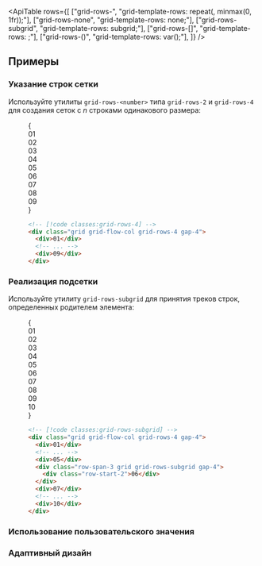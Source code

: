 

<ApiTable
  rows={[
    ["grid-rows-<number>", "grid-template-rows: repeat(<number>, minmax(0, 1fr));"],
    ["grid-rows-none", "grid-template-rows: none;"],
    ["grid-rows-subgrid", "grid-template-rows: subgrid;"],
    ["grid-rows-[<value>]", "grid-template-rows: <value>;"],
    ["grid-rows-(<custom-property>)", "grid-template-rows: var(<custom-property>);"],
  ]}
/>

## Примеры

### Указание строк сетки

Используйте утилиты `grid-rows-<number>` типа `grid-rows-2` и `grid-rows-4` для создания сеток с _n_ строками одинакового размера:

<Figure>

<Example>
  {
    <div className="grid grid-cols-1">
      <Stripes border className="col-start-1 row-start-1 rounded-lg" />
      <div className="col-start-1 row-start-1 grid grid-flow-col grid-rows-4 gap-4 rounded-lg text-center font-mono text-sm leading-6 font-bold text-white">
        <div className="rounded-lg bg-pink-500 p-4">01</div>
        <div className="rounded-lg bg-pink-500 p-4">02</div>
        <div className="rounded-lg bg-pink-500 p-4">03</div>
        <div className="rounded-lg bg-pink-500 p-4">04</div>
        <div className="rounded-lg bg-pink-500 p-4">05</div>
        <div className="rounded-lg bg-pink-500 p-4">06</div>
        <div className="rounded-lg bg-pink-500 p-4">07</div>
        <div className="rounded-lg bg-pink-500 p-4">08</div>
        <div className="rounded-lg bg-pink-500 p-4">09</div>
      </div>
    </div>
  }
</Example>

```html
<!-- [!code classes:grid-rows-4] -->
<div class="grid grid-flow-col grid-rows-4 gap-4">
  <div>01</div>
  <!-- ... -->
  <div>09</div>
</div>
```

</Figure>

### Реализация подсетки

Используйте утилиту `grid-rows-subgrid` для принятия треков строк, определенных родителем элемента:

<Figure>

<Example>
  {
    <div className="grid grid-flow-col grid-rows-4 gap-4 rounded-lg text-center font-mono text-sm leading-6 font-bold text-white">
      <div className="grid h-14 items-center justify-center rounded-lg bg-indigo-300 dark:bg-indigo-900">01</div>
      <div className="grid h-14 items-center justify-center rounded-lg bg-indigo-300 dark:bg-indigo-900">02</div>
      <div className="grid h-14 items-center justify-center rounded-lg bg-indigo-300 dark:bg-indigo-900">03</div>
      <div className="grid h-14 items-center justify-center rounded-lg bg-indigo-300 dark:bg-indigo-900">04</div>
      <div className="grid h-14 items-center justify-center rounded-lg bg-indigo-300 dark:bg-indigo-900">05</div>
      <div className="row-span-3 grid grid-rows-subgrid gap-4">
        <Stripes border className="h-14 rounded-lg" />
        <div className="grid h-14 items-center justify-center rounded-lg bg-fuchsia-500">06</div>
        <Stripes border className="h-14 rounded-lg" />
      </div>
      <div className="grid h-14 items-center justify-center rounded-lg bg-indigo-300 dark:bg-indigo-900">07</div>
      <div className="grid h-14 items-center justify-center rounded-lg bg-indigo-300 dark:bg-indigo-900">08</div>
      <div className="grid h-14 items-center justify-center rounded-lg bg-indigo-300 dark:bg-indigo-900">09</div>
      <div className="grid h-14 items-center justify-center rounded-lg bg-indigo-300 dark:bg-indigo-900">10</div>
    </div>
  }
</Example>

```html
<!-- [!code classes:grid-rows-subgrid] -->
<div class="grid grid-flow-col grid-rows-4 gap-4">
  <div>01</div>
  <!-- ... -->
  <div>05</div>
  <div class="row-span-3 grid grid-rows-subgrid gap-4">
    <div class="row-start-2">06</div>
  </div>
  <div>07</div>
  <!-- ... -->
  <div>10</div>
</div>
```

</Figure>

### Использование пользовательского значения

<UsingACustomValue utility="grid-rows" name="rows" value="200px_minmax(900px,1fr)_100px" />

### Адаптивный дизайн

<ResponsiveDesign property="grid-template-rows" defaultClass="grid grid-rows-2" featuredClass="grid-rows-6" />
